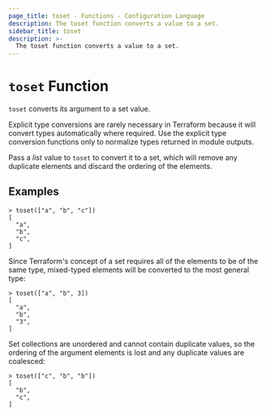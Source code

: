 ```yaml
---
page_title: toset - Functions - Configuration Language
description: The toset function converts a value to a set.
sidebar_title: toset
description: >-
  The toset function converts a value to a set.
---
```


# `toset` Function

`toset` converts its argument to a set value.

Explicit type conversions are rarely necessary in Terraform because it will
convert types automatically where required. Use the explicit type conversion
functions only to normalize types returned in module outputs.

Pass a _list_ value to `toset` to convert it to a set, which will remove any
duplicate elements and discard the ordering of the elements.

## Examples

```
> toset(["a", "b", "c"])
[
  "a",
  "b",
  "c",
]
```

Since Terraform's concept of a set requires all of the elements to be of the
same type, mixed-typed elements will be converted to the most general type:

```
> toset(["a", "b", 3])
[
  "a",
  "b",
  "3",
]
```

Set collections are unordered and cannot contain duplicate values, so the
ordering of the argument elements is lost and any duplicate values are
coalesced:

```
> toset(["c", "b", "b"])
[
  "b",
  "c",
]
```
